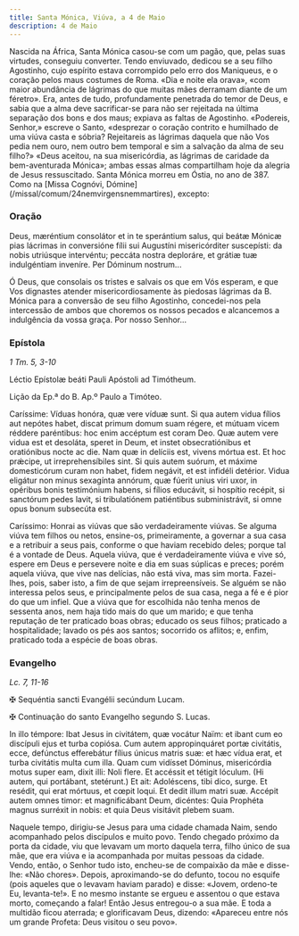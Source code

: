 ```yaml
---
title: Santa Mónica, Viúva, a 4 de Maio
description: 4 de Maio
---
```


<aside>
  Nascida na África, Santa Mónica casou-se com um pagão, que, pelas suas
  virtudes, conseguiu converter. Tendo enviuvado, dedicou se a seu filho
  Agostinho, cujo espírito estava corrompido pelo erro dos Maniqueus, e o
  coração pelos maus costumes de Roma. «Dia e noite ela orava», «com maior
  abundância de lágrimas do que muitas mães derramam diante de um féretro». Era,
  antes de tudo, profundamente penetrada do temor de Deus, e sabia que a alma
  deve sacrificar-se para não ser rejeitada na última separação dos bons e dos
  maus; expiava as faltas de Agostinho. «Podereis, Senhor,» escreve o Santo,
  «desprezar o coração contrito e humilhado de uma viúva casta e sóbria?
  Rejeitareis as lágrimas daquela que não Vos pedia nem ouro, nem outro bem
  temporal e sim a salvação da alma de seu filho?» «Deus aceitou, na sua
  misericórdia, as lágrimas de caridade da bem-aventurada Mónica»; ambas essas
  almas compartilham hoje da alegria de Jesus ressuscitado. Santa Mónica morreu
  em Óstia, no ano de 387.
</aside>

<aside>
  Como na [Missa Cognóvi, Dómine](/missal/comum/24nemvirgensnemmartires),
  excepto:
</aside>

### Oração

<div class="side-by-side not-content">

Deus, mæréntium consolátor et in te sperántium salus, qui beátæ Mónicæ pias lácrimas in conversióne fílii sui Augustíni misericórditer suscepísti: da nobis utriúsque intervéntu; peccáta nostra deploráre, et grátiæ tuæ indulgéntiam inveníre. Per Dóminum nostrum...

Ó Deus, que consolais os tristes e salvais os que em Vós esperam, e que Vos dignastes atender misericordiosamente às piedosas lágrimas da B. Mónica para a conversão de seu filho Agostinho, concedei-nos pela intercessão de ambos que choremos os nossos pecados e alcancemos a indulgência da vossa graça. Por nosso Senhor...

</div>

### Epístola

<em>1 Tm. 5, 3-10</em>

<div class="side-by-side not-content">

Léctio Epístolæ beáti Pauli Apóstoli ad Timótheum.

Lição da Ep.ª do B. Ap.º Paulo a Timóteo.

Caríssime: Víduas honóra, quæ vere víduæ sunt. Si qua autem vidua fílios aut nepótes habet, discat primum domum suam régere, et mútuam vicem réddere paréntibus: hoc enim accéptum est coram Deo. Quæ autem vere vidua est et desoláta, speret in Deum, et instet obsecratiónibus et oratiónibus nocte ac die. Nam quæ in delíciis est, vivens mórtua est. Et hoc prǽcipe, ut irreprehensíbiles sint. Si quis autem suórum, et máxime domesticórum curam non habet, fidem negávit, et est infidéli detérior. Vidua eligátur non minus sexagínta annórum, quæ fúerit unius viri uxor, in opéribus bonis testimónium habens, si fílios educávit, si hospítio recépit, si sanctórum pedes lavit, si tribulatiónem patiéntibus subministrávit, si omne opus bonum subsecúta est.

Caríssimo: Honrai as viúvas que são verdadeiramente viúvas. Se alguma viúva tem filhos ou netos, ensine-os, primeiramente, a governar a sua casa e a retribuir a seus pais, conforme o que haviam recebido deles; porque tal é a vontade de Deus. Aquela viúva, que é verdadeiramente viúva e vive só, espere em Deus e persevere noite e dia em suas súplicas e preces; porém aquela viúva, que vive nas delícias, não está viva, mas sim morta. Fazei-lhes, pois, saber isto, a fim de que sejam irrepreensíveis. Se alguém se não interessa pelos seus, e principalmente pelos de sua casa, nega a fé e é pior do que um infiel. Que a viúva que for escolhida não tenha menos de sessenta anos, nem haja tido mais do que um marido; e que tenha reputação de ter praticado boas obras; educado os seus filhos; praticado a hospitalidade; lavado os pés aos santos; socorrido os aflitos; e, enfim, praticado toda a espécie de boas obras.

</div>

### Evangelho

<em>Lc. 7, 11-16</em>

<div class="side-by-side not-content">

<span class="cross text-red-500">✠</span> Sequéntia sancti Evangélii secúndum
Lucam.

<span class="cross text-red-500">✠</span> Continuação do santo Evangelho segundo
S. Lucas.

In illo témpore: Ibat Jesus in civitátem, quæ vocátur Naïm: et ibant cum eo discípuli ejus et turba copiósa. Cum autem appropinquáret portæ civitátis, ecce, defúnctus efferebátur fílius únicus matris suæ: et hæc vídua erat, et turba civitátis multa cum illa. Quam cum vidísset Dóminus, misericórdia motus super eam, dixit illi: Noli flere. Et accéssit et tétigit lóculum. (Hi autem, qui portábant, stetérunt.) Et ait: Adoléscens, tibi dico, surge. Et resédit, qui erat mórtuus, et cœpit loqui. Et dedit illum matri suæ. Accépit autem omnes timor: et magnificábant Deum, dicéntes: Quia Prophéta magnus surréxit in nobis: et quia Deus visitávit plebem suam.

Naquele tempo, dirigiu-se Jesus para uma cidade chamada Naim, sendo acompanhado pelos discípulos e muito povo. Tendo chegado próximo da porta da cidade, viu que levavam um morto daquela terra, filho único de sua mãe, que era viúva e ia acompanhada por muitas pessoas da cidade. Vendo, então, o Senhor tudo isto, encheu-se de compaixão da mãe e disse-lhe: «Não chores». Depois, aproximando-se do defunto, tocou no esquife (pois aqueles que o levavam haviam parado) e disse: «Jovem, ordeno-te Eu, levanta-te!». E no mesmo instante se ergueu e assentou o que estava morto, começando a falar! Então Jesus entregou-o a sua mãe. E toda a multidão ficou aterrada; e glorificavam Deus, dizendo: «Apareceu entre nós um grande Profeta: Deus visitou o seu povo».

</div>
